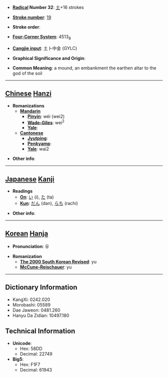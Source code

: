 * '''[[Wiktionary:Chinese radical index| Radical]] Number 32''': [[Wiktionary:Chinese radical index 土|土]]+16 strokes

* '''[[Wiktionary:Chinese total strokes index|Stroke number]]''': [[Wiktionary:Chinese total strokes index 19|19]]

* '''Stroke order''': 

* '''[[Wiktionary:Chinese four corner index|Four-Corner System]]''': 4513<sub>8</sub>

* '''[[Wiktionary:Chinese Cangjie index|Cangjie input]]''': 土卜中金 (GYLC)

* '''Graphical Significance and Origin''': 

* '''Common Meaning''': a mound, an embankment the earthen altar to the god of the soil

----

== [[Chinese]] [[Hanzi]] ==

* '''Romanizations'''
** '''[[Mandarin]]'''
*** '''[[Pinyin]]''': wéi (wei2)
*** '''[[Wade-Giles]]''': wei<sup>2</sup>
*** '''[[Yale]]''': 
** '''[[Cantonese]]'''
*** '''[[Jyutping]]''':
*** '''[[Penkyamp]]''': 
*** '''[[Yale]]''': wai2

* '''Other info''': 

----

== [[Japanese]] [[Kanji]] ==

* '''Readings'''
** '''[[On]]''': [[い]] (i), [[た]] (ta)
** '''[[Kun]]''': [[だん]] (dan), [[らち]] (rachi)

* '''Other info''':  

----

== [[Korean]] [[Hanja]] ==

* '''Pronunciation''': 유

* '''Romanization'''
** '''[[The 2000 South Korean Revised Romanization|The 2000 South Korean Revised]]''': yu
** '''[[McCune-Reischauer]]''': yu

----

== Dictionary Information ==

* KangXi: 0242.020
* Morobashi: 05589
* Dae Jaweon: 0481.260
* Hanyu Da Zidian: 10497.180

== Technical Information ==

* '''Unicode''':
** Hex: 58DD
** Decimal: 22749
* '''Big5''':
** Hex: F1F7
** Decimal: 61943